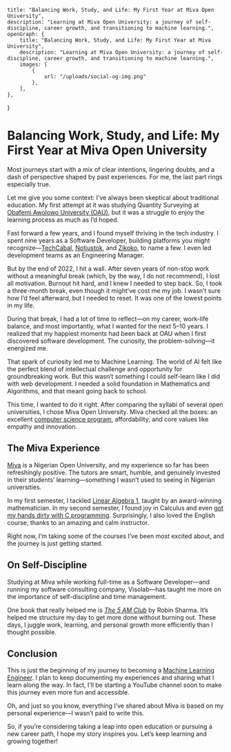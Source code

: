 	title: "Balancing Work, Study, and Life: My First Year at Miva Open University",
	description: "Learning at Miva Open University: a journey of self-discipline, career growth, and transitioning to machine learning.",
	openGraph: {
		title: "Balancing Work, Study, and Life: My First Year at Miva University",
		description: "Learning at Miva Open University: a journey of self-discipline, career growth, and transitioning to machine learning.",
		images: [
			{
				url: "/uploads/social-og-img.png"
			},
		],
	},
}

# Balancing Work, Study, and Life: My First Year at Miva Open University

Most journeys start with a mix of clear intentions, lingering doubts, and a dash of perspective shaped by past experiences. For me, the last part rings especially true.

Let me give you some context: I’ve always been skeptical about traditional education. My first attempt at it was studying Quantity Surveying at
[Obafemi Awolowo University (OAU)](https://oauife.edu.ng/), but it was a struggle to enjoy the learning process as much as I’d hoped.

Fast forward a few years, and I found myself thriving in the tech industry. I spent nine years as a Software Developer, building platforms you might
recognize—[TechCabal](https://techcabal.com/), [Notjustok](https://notjustok.com/), and [Zikoko](https://www.zikoko.com/), to name a few. I even led development teams
as an Engineering Manager.

But by the end of 2022, I hit a wall. After seven years of non-stop work without a meaningful break (which, by the way, I do not recommend), I lost all motivation.
Burnout hit hard, and I knew I needed to step back. So, I took a three-month break, even though it might’ve cost me my job. I wasn’t sure how I’d feel afterward, but I
needed to reset. It was one of the lowest points in my life.

During that break, I had a lot of time to reflect—on my career, work-life balance, and most importantly, what I wanted for the next 5–10 years. I realized that my
happiest moments had been back at OAU when I first discovered software development. The curiosity, the problem-solving—it energized me.

That spark of curiosity led me to Machine Learning. The world of AI felt like the perfect blend of intellectual challenge and opportunity for groundbreaking work. But this
wasn’t something I could self-learn like I did with web development. I needed a solid foundation in Mathematics and Algorithms, and that meant going back to school.

This time, I wanted to do it right. After comparing the syllabi of several open universities, I chose Miva Open University. Miva checked all the boxes: an excellent
[computer science program](https://miva.university/bsc-in-computer-science/), affordability, and core values like empathy and innovation.

## The Miva Experience
[Miva](https://miva.university/) is a Nigerian Open University, and my experience so far has been refreshingly positive. The tutors are smart, humble, and genuinely
invested in their students’ learning—something I wasn’t used to seeing in Nigerian universities.

In my first semester, I tackled [Linear Algebra 1](https://www.khanacademy.org/math/linear-algebra), taught by an award-winning mathematician. In my second semester,
I found joy in Calculus and even [got my hands dirty with C programming](https://www.omeizaowuda.com/blog/2024/finding-the-largest-prime-factor-of-a-number-using-c). Surprisingly, I also loved the English
course, thanks to an amazing and calm instructor.

Right now, I’m taking some of the courses I’ve been most excited about, and the journey is just getting started.

## On Self-Discipline
Studying at Miva while working full-time as a Software Developer—and running my software consulting company, Visolab—has taught me more on the importance of self-discipline
and time management.

One book that really helped me is [*The 5 AM Club*](https://www.amazon.com/AM-Club-Morning-Elevate-Life/dp/1443456624) by Robin Sharma. It’s helped me structure my day
to get more done without burning out. These days, I juggle work, learning, and personal growth more efficiently than I thought possible.

## Conclusion
This is just the beginning of my journey to becoming a [Machine Learning Engineer](https://brainstation.io/career-guides/what-is-a-machine-learning-engineer). I plan to keep documenting my experiences and sharing what I learn along the way. In fact,
I’ll be starting a YouTube channel soon to make this journey even more fun and accessible.

Oh, and just so you know, everything I’ve shared about Miva is based on my personal experience—I wasn’t paid to write this.

So, if you’re considering taking a leap into open education or pursuing a new career path, I hope my story inspires you. Let’s keep learning and growing together!

